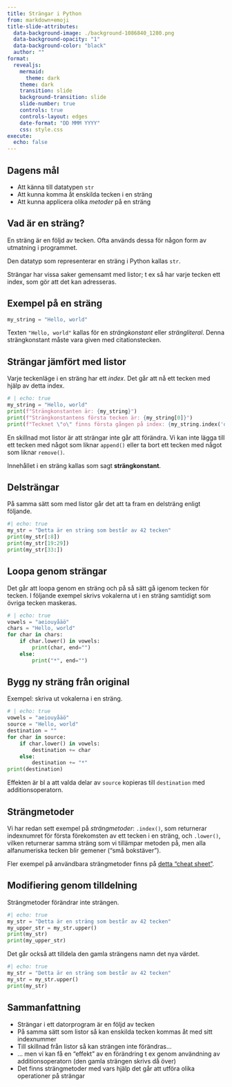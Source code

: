 ---
title: Strängar i Python
from: markdown+emoji
title-slide-attributes:
  data-background-image: ./background-1086840_1280.png
  data-background-opacity: "1"
  data-background-color: "black"
  author: ""
format:
  revealjs:
    mermaid: 
      theme: dark
    theme: dark
    transition: slide
    background-transition: slide
    slide-number: true
    controls: true
    controls-layout: edges
    date-format: "DD MMM YYYY"
    css: style.css
execute: 
  echo: false
---

## Dagens mål

* Att känna till datatypen `str`
* Att kunna komma åt enskilda tecken i en sträng
* Att kunna applicera olika *metoder* på en sträng


## Vad är en sträng?

:::{.v-space}
:::

:::{.blue-bg-small-padding }
En sträng är en följd av tecken. Ofta används dessa för någon form av utmatning
i programmet.

Den datatyp som representerar en sträng i Python kallas `str`.

Strängar har vissa saker gemensamt med listor; t ex så har varje tecken ett
index, som gör att det kan adresseras.
:::

## Exempel på en sträng

:::{.double-v-space}
:::

```python
my_string = "Hello, world"
```
Texten `"Hello, world"` kallas för en *strängkonstant* eller *strängliteral*.
Denna strängkonstant måste vara given med citationstecken.

## Strängar jämfört med listor

Varje teckenläge i en sträng har ett *index*. Det går att nå ett tecken
med hjälp av detta index.

```{python}
# | echo: true
my_string = "Hello, world"
print(f"Strängkonstanten är: {my_string}")
print(f"Strängkonstantens första tecken är: {my_string[0]}")
print(f"Tecknet \"o\" finns första gången på index: {my_string.index('o')}")

```

En skillnad mot listor är att strängar inte går att förändra. Vi kan inte lägga
till ett tecken med något som liknar `append()` eller ta bort ett tecken med
något som liknar `remove()`.

Innehållet i en sträng kallas som sagt
**strängkonstant**.

## Delsträngar

:::{.v-space}
:::

På samma sätt som med listor går det att ta fram en delsträng enligt följande.

```{python}
#| echo: true
my_str = "Detta är en sträng som består av 42 tecken"
print(my_str[:8])
print(my_str[19:29])
print(my_str[33:])
```

## Loopa genom strängar

:::{.v-space}
:::

Det går att loopa genom en sträng och på så sätt gå igenom tecken för tecken.
I följande exempel skrivs vokalerna ut i en sträng samtidigt som övriga tecken
maskeras.

```{python}
# | echo: true
vowels = "aeiouyåäö"
chars = "Hello, world"
for char in chars:
    if char.lower() in vowels:
        print(char, end="")
    else:
        print("*", end="")
```


## Bygg ny sträng från original

Exempel: skriva ut vokalerna i en sträng.

```{python}
# | echo: true
vowels = "aeiouyåäö"
source = "Hello, world"
destination = ""
for char in source:
    if char.lower() in vowels:
        destination += char
    else:
        destination += "*"
print(destination)
```

Effekten är bl a att valda delar av `source` kopieras till `destination` med
additionsoperatorn.

## Strängmetoder

Vi har redan sett exempel på *strängmetoder*: `.index()`, som returnerar
indexnumret för första förekomsten av ett tecken i en sträng, och `.lower()`,
vilken returnerar samma sträng som vi tillämpar metoden på, men alla
alfanumeriska tecken blir gemener ("små bokstäver").

Fler exempel på användbara strängmetoder finns på
[detta "cheat sheet"](../../cheat_sheet_python.html#strängar-och-strängmetoder).

## Modifiering genom tilldelning

Strängmetoder förändrar inte strängen.

```{python}
#| echo: true
my_str = "Detta är en sträng som består av 42 tecken"
my_upper_str = my_str.upper()
print(my_str)
print(my_upper_str)
```

:::{.v-space}
:::

Det går också att tilldela den gamla strängens namn det nya värdet.

```{python}
#| echo: true
my_str = "Detta är en sträng som består av 42 tecken"
my_str = my_str.upper()
print(my_str)
```


## Sammanfattning

* Strängar i ett datorprogram är en följd av tecken
* På samma sätt som listor så kan enskilda tecken kommas åt med sitt
indexnummer
* Till skillnad från listor så kan strängen inte förändras...
* ... men vi kan få en "effekt" av en förändring t ex genom användning av
additionsoperatorn (den gamla strängen skrivs då över)
* Det finns strängmetoder med vars hjälp det går att utföra olika operationer
på strängar
